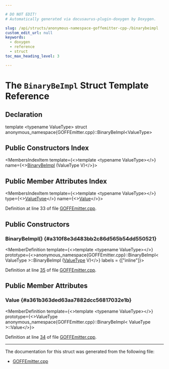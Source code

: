 ```yaml
---

# DO NOT EDIT!
# Automatically generated via docusaurus-plugin-doxygen by Doxygen.

slug: /api/structs/anonymous-namespace-goffemitter-cpp-/binarybeimpl
custom_edit_url: null
keywords:
  - doxygen
  - reference
  - struct
toc_max_heading_level: 3

---
```





# The `BinaryBeImpl` Struct Template Reference

<DoxygenPage pluginConfig={pluginConfig}>



## Declaration

<CodeBlock>template &lt;typename ValueType&gt;
struct anonymous_namespace{GOFFEmitter.cpp}::BinaryBeImpl&lt;ValueType&gt;</CodeBlock>

## Public Constructors Index

<MembersIndex>

<MembersIndexItem
  template={<>template &lt;typename ValueType&gt;</>}
  name={<><a href="#a310f8e3d483bb2c86d565b54dd550521">BinaryBeImpl</a> (ValueType V)</>}>
</MembersIndexItem>

</MembersIndex>

## Public Member Attributes Index

<MembersIndex>

<MembersIndexItem
  template={<>template &lt;typename ValueType&gt;</>}
  type={<><a href="/docs/api/namespaces/llvm/#ad18871060ac1b051c7322cc6ad71e11c">ValueType</a></>}
  name={<><a href="#a361b363ded63aa7882dcc56817032e1b">Value</a></>}>
</MembersIndexItem>

</MembersIndex>


Definition at line 33 of file <a href="/docs/api/files/lib/lib/objectyaml/goffemitter-cpp">GOFFEmitter.cpp</a>.

<SectionDefinition>

## Public Constructors

### BinaryBeImpl() {#a310f8e3d483bb2c86d565b54dd550521}

<MemberDefinition
  template={<>template &lt;typename ValueType&gt;</>}
  prototype={<>anonymous&#95;namespace&#123;GOFFEmitter.cpp&#125;::BinaryBeImpl&lt; ValueType &gt;::BinaryBeImpl (<a href="/docs/api/namespaces/llvm/#ad18871060ac1b051c7322cc6ad71e11c">ValueType</a> V)</>}
  labels = {["inline"]}>

Definition at line <a href="/docs/api/files/lib/lib/objectyaml/goffemitter-cpp/#l00035">35</a> of file <a href="/docs/api/files/lib/lib/objectyaml/goffemitter-cpp">GOFFEmitter.cpp</a>.
</MemberDefinition>

</SectionDefinition>

<SectionDefinition>

## Public Member Attributes

### Value {#a361b363ded63aa7882dcc56817032e1b}

<MemberDefinition
  template={<>template &lt;typename ValueType&gt;</>}
  prototype={<>ValueType anonymous&#95;namespace&#123;GOFFEmitter.cpp&#125;::BinaryBeImpl&lt; ValueType &gt;::Value</>}>

Definition at line <a href="/docs/api/files/lib/lib/objectyaml/goffemitter-cpp/#l00034">34</a> of file <a href="/docs/api/files/lib/lib/objectyaml/goffemitter-cpp">GOFFEmitter.cpp</a>.
</MemberDefinition>

</SectionDefinition>

<hr/>

The documentation for this struct was generated from the following file:

<ul>
<li><a href="/docs/api/files/lib/lib/objectyaml/goffemitter-cpp">GOFFEmitter.cpp</a></li>
</ul>

</DoxygenPage>
